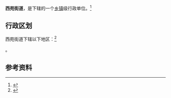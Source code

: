 {{中国乡级行政区|37/10/02/010/000}}

'''西苑街道'''，是{{PRC admin/fullname|37/10/02/010/000|3}}下辖的一个[[乡镇|乡镇]]级行政单位。<ref>{{PRC admin/ref sgc|{{PRC admin/parent|37/10/02/010/000}}}}</ref>

== 行政区划 ==

西苑街道下辖以下地区：<ref>{{PRC admin/ref sgc|37/10/02/010/000}}</ref>

{{PRC admin/children|37/10/02/010/000}}。

== 参考资料 ==

{{reflist}}

{{行政区划小作品}}
{{PRC admin/navcat|37/10/02/010/000}}